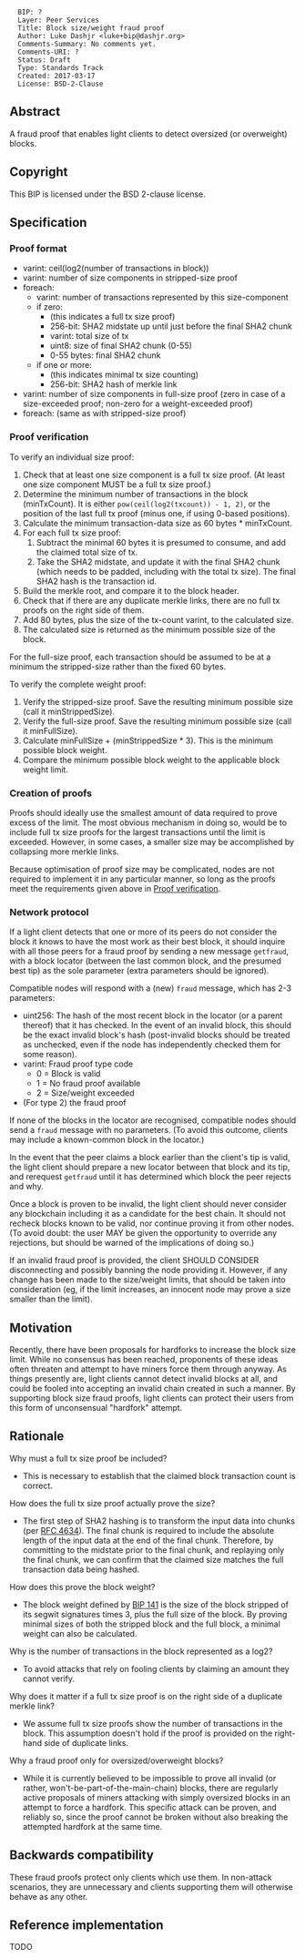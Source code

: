 <pre>
  BIP: ?
  Layer: Peer Services
  Title: Block size/weight fraud proof
  Author: Luke Dashjr <luke+bip@dashjr.org>
  Comments-Summary: No comments yet.
  Comments-URI: ?
  Status: Draft
  Type: Standards Track
  Created: 2017-03-17
  License: BSD-2-Clause
</pre>

==Abstract==

A fraud proof that enables light clients to detect oversized (or overweight) blocks.

==Copyright==

This BIP is licensed under the BSD 2-clause license.

==Specification==

===Proof format===

* varint: ceil(log2(number of transactions in block))
* varint: number of size components in stripped-size proof
* foreach:
** varint: number of transactions represented by this size-component
** if zero:
*** (this indicates a full tx size proof)
*** 256-bit: SHA2 midstate up until just before the final SHA2 chunk
*** varint: total size of tx
*** uint8: size of final SHA2 chunk (0-55)
*** 0-55 bytes: final SHA2 chunk
** if one or more:
*** (this indicates minimal tx size counting)
*** 256-bit: SHA2 hash of merkle link
* varint: number of size components in full-size proof (zero in case of a size-exceeded proof; non-zero for a weight-exceeded proof)
* foreach: (same as with stripped-size proof)

===Proof verification===

To verify an individual size proof:

#Check that at least one size component is a full tx size proof. (At least one size component MUST be a full tx size proof.)
#Determine the minimum number of transactions in the block (minTxCount). It is either <code>pow(ceil(log2(txcount)) - 1, 2)</code>, or the position of the last full tx proof (minus one, if using 0-based positions).
#Calculate the minimum transaction-data size as 60 bytes * minTxCount.
#For each full tx size proof:
##Subtract the minimal 60 bytes it is presumed to consume, and add the claimed total size of tx.
##Take the SHA2 midstate, and update it with the final SHA2 chunk (which needs to be padded, including with the total tx size). The final SHA2 hash is the transaction id.
#Build the merkle root, and compare it to the block header.
#Check that if there are any duplicate merkle links, there are no full tx proofs on the right side of them.
#Add 80 bytes, plus the size of the tx-count varint, to the calculated size.
#The calculated size is returned as the minimum possible size of the block.

For the full-size proof, each transaction should be assumed to be at a minimum the stripped-size rather than the fixed 60 bytes.

To verify the complete weight proof:

# Verify the stripped-size proof. Save the resulting minimum possible size (call it minStrippedSize).
# Verify the full-size proof. Save the resulting minimum possible size (call it minFullSize).
# Calculate minFullSize + (minStrippedSize * 3). This is the minimum possible block weight.
# Compare the minimum possible block weight to the applicable block weight limit.

===Creation of proofs===

Proofs should ideally use the smallest amount of data required to prove excess of the limit.
The most obvious mechanism in doing so, would be to include full tx size proofs for the largest transactions until the limit is exceeded.
However, in some cases, a smaller size may be accomplished by collapsing more merkle links.

Because optimisation of proof size may be complicated, nodes are not required to implement it in any particular manner, so long as the proofs meet the requirements given above in [[#proof-verification|Proof verification]].

===Network protocol===

If a light client detects that one or more of its peers do not consider the block it knows to have the most work as their best block, it should inquire with all those peers for a fraud proof by sending a new message <code>getfraud</code>, with a block locator (between the last common block, and the presumed best tip) as the sole parameter (extra parameters should be ignored).

Compatible nodes will respond with a (new) <code>fraud</code> message, which has 2-3 parameters:

* uint256: The hash of the most recent block in the locator (or a parent thereof) that it has checked. In the event of an invalid block, this should be the exact invalid block's hash (post-invalid blocks should be treated as unchecked, even if the node has independently checked them for some reason).
* varint: Fraud proof type code
** 0 = Block is valid
** 1 = No fraud proof available
** 2 = Size/weight exceeded
* (For type 2) the fraud proof

If none of the blocks in the locator are recognised, compatible nodes should send a <code>fraud</code> message with no parameters.
(To avoid this outcome, clients may include a known-common block in the locator.)

In the event that the peer claims a block earlier than the client's tip is valid, the light client should prepare a new locator between that block and its tip, and rerequest <code>getfraud</code> until it has determined which block the peer rejects and why.

Once a block is proven to be invalid, the light client should never consider any blockchain including it as a candidate for the best chain.
It should not recheck blocks known to be valid, nor continue proving it from other nodes.
(To avoid doubt: the user MAY be given the opportunity to override any rejections, but should be warned of the implications of doing so.)

If an invalid fraud proof is provided, the client SHOULD CONSIDER disconnecting and possibly banning the node providing it.
However, if any change has been made to the size/weight limits, that should be taken into consideration (eg, if the limit increases, an innocent node may prove a size smaller than the limit).

==Motivation==

Recently, there have been proposals for hardforks to increase the block size limit.
While no consensus has been reached, proponents of these ideas often threaten and attempt to have miners force them through anyway.
As things presently are, light clients cannot detect invalid blocks at all, and could be fooled into accepting an invalid chain created in such a manner.
By supporting block size fraud proofs, light clients can protect their users from this form of unconsensual "hardfork" attempt.

==Rationale==

Why must a full tx size proof be included?

* This is necessary to establish that the claimed block transaction count is correct.

How does the full tx size proof actually prove the size?

* The first step of SHA2 hashing is to transform the input data into chunks (per [https://tools.ietf.org/html/rfc4634#section-4.1 RFC 4634]). The final chunk is required to include the absolute length of the input data at the end of the final chunk. Therefore, by committing to the midstate prior to the final chunk, and replaying only the final chunk, we can confirm that the claimed size matches the full transaction data being hashed.

How does this prove the block weight?

* The block weight defined by [[bip-0141.mediawiki|BIP 141]] is the size of the block stripped of its segwit signatures times 3, plus the full size of the block. By proving minimal sizes of both the stripped block and the full block, a minimal weight can also be calculated.

Why is the number of transactions in the block represented as a log2?

* To avoid attacks that rely on fooling clients by claiming an amount they cannot verify.

Why does it matter if a full tx size proof is on the right side of a duplicate merkle link?

* We assume full tx size proofs show the number of transactions in the block. This assumption doesn't hold if the proof is provided on the right-hand side of duplicate links.

Why a fraud proof only for oversized/overweight blocks?

* While it is currently believed to be impossible to prove all invalid (or rather, won't-be-part-of-the-main-chain) blocks, there are regularly active proposals of miners attacking with simply oversized blocks in an attempt to force a hardfork. This specific attack can be proven, and reliably so, since the proof cannot be broken without also breaking the attempted hardfork at the same time.

==Backwards compatibility==

These fraud proofs protect only clients which use them.
In non-attack scenarios, they are unnecessary and clients supporting them will otherwise behave as any other.

==Reference implementation==

TODO

